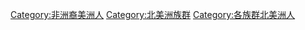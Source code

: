 [[Category:非洲裔美洲人|Category:非洲裔美洲人]]
[[Category:北美洲族群|Category:北美洲族群]]
[[Category:各族群北美洲人|Category:各族群北美洲人]]